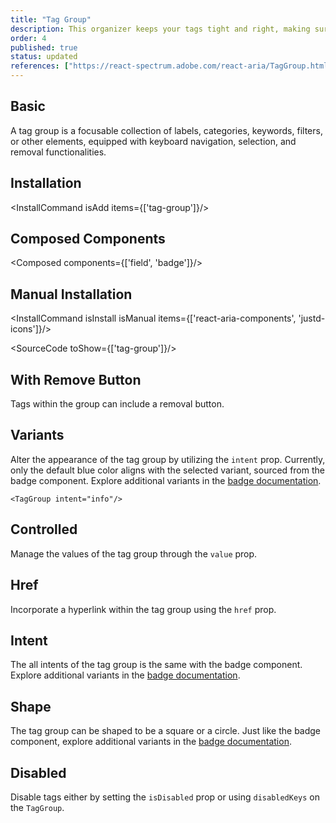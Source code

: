 ```yaml
---
title: "Tag Group"
description: This organizer keeps your tags tight and right, making sure they’re lined up and making sense, just like a librarian sorting books on a shelf.
order: 4
published: true
status: updated
references: ["https://react-spectrum.adobe.com/react-aria/TagGroup.html#props"]
---
```


## Basic
A tag group is a focusable collection of labels, categories, keywords, filters, or other elements, equipped with keyboard navigation, selection, and removal functionalities.
<How toUse="collections/tag-group-demo" />

## Installation
<InstallCommand isAdd items={['tag-group']}/>

## Composed Components
<Composed components={['field', 'badge']}/>

## Manual Installation
<InstallCommand isInstall isManual items={['react-aria-components', 'justd-icons']}/>

<SourceCode toShow={['tag-group']}/>

## With Remove Button
Tags within the group can include a removal button.
<How toUse="collections/tag-group-with-remove-demo" />

## Variants
Alter the appearance of the tag group by utilizing the `intent` prop. Currently, only the default blue color aligns with the selected variant, sourced from the badge component. Explore additional variants in the [badge documentation](/design-system/statuses/badge).

```
<TagGroup intent="info"/>
```

## Controlled
Manage the values of the tag group through the `value` prop.
<How toUse="collections/tag-group-controlled-demo" />

## Href
Incorporate a hyperlink within the tag group using the `href` prop.
<How toUse="collections/tag-group-href-demo" />


## Intent
The all intents of the tag group is the same with the badge component. Explore additional variants in the [badge documentation](/d/badge).
<How toUse="collections/tag-group-intent-demo" />


## Shape
The tag group can be shaped to be a square or a circle. Just like the badge component, explore additional variants in the [badge documentation](/d/badge).
<How toUse="collections/tag-group-shape-demo" />

## Disabled
Disable tags either by setting the `isDisabled` prop or using `disabledKeys` on the `TagGroup`.
<How toUse="collections/tag-group-disabled-demo" />
